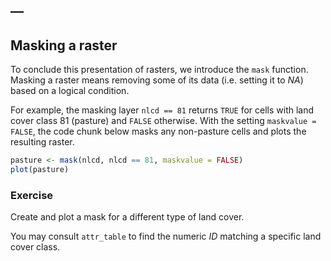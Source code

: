 ---
---

## Masking a raster

To conclude this presentation of rasters, we introduce the `mask` function. Masking a raster means removing some of its data (i.e. setting it to *NA*) based on a logical condition. 

For example, the masking layer `nlcd == 81` returns `TRUE` for cells with land cover class 81 (pasture) and `FALSE` otherwise.  With the setting `maskvalue = FALSE`, the code chunk below masks any non-pasture cells and plots the resulting raster.
```r
pasture <- mask(nlcd, nlcd == 81, maskvalue = FALSE)
plot(pasture)
```

<!--split-->

### Exercise 

Create and plot a mask for a different type of land cover. 

You may consult `attr_table` to find the numeric *ID* matching a specific land cover class.